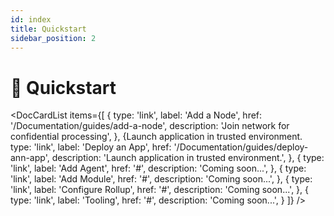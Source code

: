 ```yaml
---
id: index
title: Quickstart
sidebar_position: 2
---
```



# 🚀 Quickstart

<DocCardList items={[
  {
    type: 'link',
    label: 'Add a Node',
    href: '/Documentation/guides/add-a-node',
    description: 'Join network for confidential processing',
  },
    {Launch application in trusted environment.
    type: 'link',
    label: 'Deploy an App',
    href: '/Documentation/guides/deploy-ann-app',
    description: 'Launch application in trusted environment.',
  },
  {
    type: 'link',
    label: 'Add Agent',
    href: '#',
    description: 'Coming soon...',
  },
  {
    type: 'link',
    label: 'Add Module',
    href: '#',
    description: 'Coming soon...',
  },
  {
    type: 'link',
    label: 'Configure Rollup',
    href: '#',
    description: 'Coming soon...',
  },
    {
    type: 'link',
    label: 'Tooling',
    href: '#',
    description: 'Coming soon...',
  }
]} />
